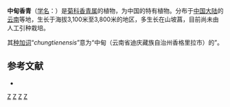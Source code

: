 {{Speciesbox
| genus = Anaphalis
| species = chungtienensis
| authority = F.H.Chen, 1966
}}

'''中甸香青'''（[[学名|学名]]：{{lang|la|''Anaphalis chungtienensis''}}）是[[菊科|菊科]][[香青属|香青属]]的植物，为中国的特有植物。分布于[[中国大陆|中国大陆]]的[[云南|云南]]等地，生长于海拔3,100米至3,800米的地区，多生长在山坡菖，目前尚未由人工引种栽培。

其[[种加词|种加词]]“''chungtienensis''”意为“中甸（云南省迪庆藏族自治州香格里拉市）的”。

== 参考文献 ==
<div class="references-small">
* {{cite web| url =http://www.bioinfo.cn/db05/KmzwSpecies.php?action=view&id=2876| title =中甸香青| work =《中国高等植物数据库全库》| publisher =中国科学院微生物研究所| author =昆明植物研究所| accessdate =2009-02-23| deadurl =yes| archiveurl =https://web.archive.org/web/20160305004020/http://www.bioinfo.cn/db05/KmzwSpecies.php?action=view&id=2876| archivedate =2016-03-05}}
</div>
{{Taxonbar|from=Q10875917}}

[[Category:香青属|Z]]
[[Category:中国特有植物|Z]]
[[Category:云南植物|Z]]
[[Category:1966年描述的植物|Z]]